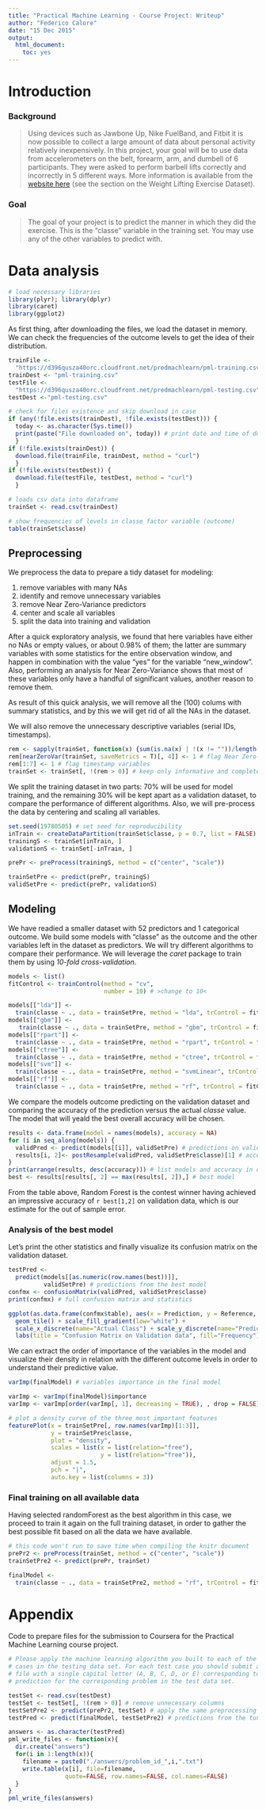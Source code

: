 ```yaml
---
title: "Practical Machine Learning - Course Project: Writeup"
author: "Federico Calore"
date: "15 Dec 2015"
output: 
  html_document: 
    toc: yes
---
```


# Introduction

### Background

> Using devices such as Jawbone Up, Nike FuelBand, and Fitbit it is now possible
to collect a large amount of data about personal activity relatively 
inexpensively. In this project, your goal will be to use data from
accelerometers on the belt, forearm, arm, and dumbell of 6 participants. They
were asked to perform barbell lifts correctly and incorrectly in 5 different
ways. More information is available from the [website
here](http://groupware.les.inf.puc-rio.br/har) (see the section on the Weight
Lifting Exercise Dataset).

### Goal

> The goal of your project is to predict the manner in which they did the
exercise. This is the "classe" variable in the training set. You may use any of
the other variables to predict with.


# Data analysis

```r
# load necessary libraries
library(plyr); library(dplyr)
library(caret)
library(ggplot2)
```

As first thing, after downloading the files, we load the dataset in memory. We
can check the frequencies of the outcome levels to get the idea of their
distribution.

```r
trainFile <-
  "https://d396qusza40orc.cloudfront.net/predmachlearn/pml-training.csv"
trainDest <- "pml-training.csv"
testFile <-
  "https://d396qusza40orc.cloudfront.net/predmachlearn/pml-testing.csv"
testDest <-"pml-testing.csv"

# check for files existence and skip download in case
if (any(!file.exists(trainDest), !file.exists(testDest))) {
  today <- as.character(Sys.time())
  print(paste("File downloaded on", today)) # print date and time of download
  }
if (!file.exists(trainDest)) {
  download.file(trainFile, trainDest, method = "curl")
  }
if (!file.exists(testDest)) {
  download.file(testFile, testDest, method = "curl")
  }

# loads csv data into dataframe
trainSet <- read.csv(trainDest)

# show frequencies of levels in classe factor variable (outcome)
table(trainSet$classe)
```

## Preprocessing

We preprocess the data to prepare a tidy dataset for modeling:

1. remove variables with many NAs
2. identify and remove unnecessary variables
3. remove Near Zero-Variance predictors
3. center and scale all variables
4. split the data into training and validation

After a quick exploratory analysis, we found that here variables have either no
NAs or empty values, or about 0.98% of them; the latter are summary variables
with some statistics for the entire observation window, and happen in
combination with the value "yes" for the variable "new_window". Also, performing
an analysis for Near Zero-Variance shows that most of these variables only have
a handful of significant values, another reason to remove them.

As result of this quick analysis, we will remove all the (100) colums with
summary statistics, and by this we will get rid of all the NAs in the dataset.

We will also remove the unnecessary descriptive variables (serial IDs, timestamps).

```r
rem <- sapply(trainSet, function(x) {sum(is.na(x) | !(x != ""))/length(x)}) # NAs
rem[nearZeroVar(trainSet, saveMetrics = T)[, 4]] <- 1 # flag Near Zero-Variance
rem[1:7] <- 1 # flag timestamp variables 
trainSet <- trainSet[, !(rem > 0)] # keep only informative and complete columns
```

We split the training dataset in two parts: 70% will be used for model training,
and the remaining 30% will be kept apart as a validation dataset, to compare the
performance of different algorithms.
Also, we will pre-process the data by centering and scaling all variables.

```r
set.seed(19780505) # set seed for reproducibility
inTrain <- createDataPartition(trainSet$classe, p = 0.7, list = FALSE)
trainingS <- trainSet[inTrain, ]
validationS <- trainSet[-inTrain, ]

prePr <- preProcess(trainingS, method = c("center", "scale"))

trainSetPre <- predict(prePr, trainingS)
validSetPre <- predict(prePr, validationS)
```

## Modeling

We have readied a smaller dataset with 52 predictors and 1 categorical outcome. 
We build some models with "classe" as the outcome and the other variables left
in the dataset as predictors. We will try different algorithms to compare their 
performance. We will leverage the *caret* package to train them by using
*10-fold cross-validation*.

```r
models <- list()
fitControl <- trainControl(method = "cv",
                           number = 10) # >change to 10<

models[["lda"]] <-
  train(classe ~ ., data = trainSetPre, method = "lda", trControl = fitControl)
models[["gbm"]] <-
   train(classe ~ ., data = trainSetPre, method = "gbm", trControl = fitControl)
models[["rpart"]] <-
  train(classe ~ ., data = trainSetPre, method = "rpart", trControl = fitControl)
models[["ctree"]] <-
  train(classe ~ ., data = trainSetPre, method = "ctree", trControl = fitControl)
models[["svm"]] <-
  train(classe ~ ., data = trainSetPre, method = "svmLinear", trControl = fitControl)
models[["rf"]] <-
  train(classe ~ ., data = trainSetPre, method = "rf", trControl = fitControl)
```

We compare the models outcome predicting on the validation dataset and comparing
the accuracy of the prediction versus the actual *classe* value. The model that
will yeald the best overall accuracy will be chosen.

```r
results <- data.frame(model = names(models), accuracy = NA)
for (i in seq_along(models)) {
  validPred <- predict(models[[i]], validSetPre) # predictions on validation dataset
  results[i, 2]<- postResample(validPred, validSetPre$classe)[1] # accuracy and kappa
}
print(arrange(results, desc(accuracy))) # list models and accuracy in desc order
best <- results[results[, 2] == max(results[, 2]),] # best model
```

From the table above, Random Forest is the contest winner having achieved an
impressive accuracy of `r best[1,2]` on validation data, which is our estimate
for the out of sample error.  

### Analysis of the best model

Let's print the other statistics and finally visualize its confusion matrix on
the validation dataset.

```r
testPred <-
  predict(models[[as.numeric(row.names(best))]],
          validSetPre) # predictions from the best model
confmx <- confusionMatrix(validPred, validSetPre$classe)
print(confmx) # full confusion matrix and statistics

ggplot(as.data.frame(confmx$table), aes(x = Prediction, y = Reference, fill = Freq)) +
  geom_tile() + scale_fill_gradient(low="white") +
  scale_x_discrete(name="Actual Class") + scale_y_discrete(name="Predicted Class") +
  labs(title = "Confusion Matrix on Validation data", fill="Frequency")
```

We can extract the order of importance of the variables in the model and
visualize their density in relation with the different outcome levels in order
to understand their predictive value.

```r
varImp(finalModel) # variables importance in the final model

varImp <- varImp(finalModel)$importance
varImp <- varImp[order(varImp[, 1], decreasing = TRUE), , drop = FALSE]

# plot a density curve of the three most important features
featurePlot(x = trainSetPre[, row.names(varImp)[1:3]],
            y = trainSetPre$classe,
            plot = "density",
            scales = list(x = list(relation="free"),
                          y = list(relation="free")),
            adjust = 1.5,
            pch = "|",
            auto.key = list(columns = 3))
```

### Final training on all available data

Having selected randomForest as the best algorithm in this case, we proceed to
train it again on the full training dataset, in order to gather the best
possible fit based on all the data we have available.

```r
# this code won't run to save time when compiling the knitr document
prePr2 <- preProcess(trainSet, method = c("center", "scale"))
trainSetPre2 <- predict(prePr, trainSet)

finalModel <-
  train(classe ~ ., data = trainSetPre2, method = "rf", trControl = fitControl)
```

# Appendix
Code to prepare files for the submission to Coursera for the Practical Machine
Learning course project.

```r
# Please apply the machine learning algorithm you built to each of the 20 test 
# cases in the testing data set. For each test case you should submit a text
# file with a single capital letter (A, B, C, D, or E) corresponding to your
# prediction for the corresponding problem in the test data set.

testSet <- read.csv(testDest)
testSet <- testSet[, !(rem > 0)] # remove unnecessary columns
testSetPre2 <- predict(prePr2, testSet) # apply the same preprocessing to test data
testPred <- predict(finalModel, testSetPre2) # predictions from the tuned model

answers <- as.character(testPred)
pml_write_files <- function(x){
  dir.create("answers")
  for(i in 1:length(x)){
    filename = paste0("./answers/problem_id_",i,".txt")
    write.table(x[i], file=filename,
                quote=FALSE, row.names=FALSE, col.names=FALSE)
  }
}
pml_write_files(answers)
```
